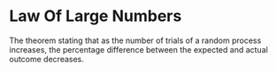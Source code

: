 # Law Of Large Numbers

The theorem stating that as the number of trials of a random process increases, the percentage difference between the expected and actual outcome decreases.